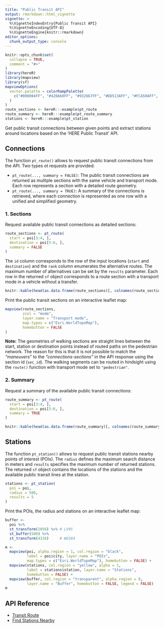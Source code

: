 ```yaml
---
title: "Public Transit API"
output: rmarkdown::html_vignette
vignette: >
  %\VignetteIndexEntry{Public Transit API}
  %\VignetteEncoding{UTF-8}
  %\VignetteEngine{knitr::rmarkdown}
editor_options: 
  chunk_output_type: console
---
```


```r
knitr::opts_chunk$set(
  collapse = TRUE,
  comment = "#>"
)
library(hereR)
library(mapview)
library(sf)
mapviewOptions(
  vector.palette = colorRampPalette(
    c("#000004FF", "#420A68FF", "#932667FF", "#DD513AFF", "#FCA50AFF", "#FCFFA4FF")
  )
)
route_sections <- hereR:::example$pt_route
route_summary <- hereR:::example$pt_route_summary
stations <- hereR:::example$pt_station
```

Get public transit connections between given points and extract stations around locations based on the 'HERE Public Transit' API.

## Connections
The function `pt_route()` allows to request public transit connections from the API. Two types ot requests are provided:

* `pt_route(..., summary = FALSE)`: The public transit connections are returned as mulitple sections with the same vehicle and transport mode. Each row represents a section with a detailed route geometry.
* `pt_route(..., summary = TRUE)`: A summary of the connections is retrieved, where each connection is represented as one row with a unified and simplified geometry.

### 1. Sections
Request available public transit connections as detailed sections:
```r
route_sections <- pt_route(
  start = poi[3:4, ],
  destination = poi[5:6, ],
  summary = FALSE
)
```

The `id` column corresponds to the row of the input locations (`start` and `destination`) and the `rank` column enumerates the alternative routes. The maximum number of alternatives can be set by the `results` parameter. Each row in the returned `sf` object corresponds to a route section with a transport mode in a vehicle without a transfer.

```r
knitr::kable(head(as.data.frame(route_sections)[, colnames(route_sections) != "geometry"]), format = "html")
```

Print the public transit sections on an interactive leaflet map:
```r
mapview(route_sections,
        zcol = "mode",
        layer.name = "Transport mode",
        map.types = c("Esri.WorldTopoMap"),
        homebutton = FALSE
)
```

**Note:** The geometries of walking sections are straight lines between the start, station or destination points instead of routed paths on the pedestrian network. The reason for this is that it is not possible to match the *"maneuvers"* to the *"connections-sections"* in the API response using the section id (`sec_id`). The walking segments can be routed in hindsight using the `route()` function with transport mode set to `"pedestrian"`.

### 2. Summary
Request a summary of the available public transit connections:
```r
route_summary <- pt_route(
  start = poi[3:4, ],
  destination = poi[5:6, ],
  summary = TRUE
)
```

```r
knitr::kable(head(as.data.frame(route_summary)[, colnames(route_summary) != "geometry"]), format = "html")
```

## Stations
The function `pt_station()` allows to request public transit stations nearby points of interest (POIs). The `radius` defines the maximum search distance in meters and `results` specifies the maximum number of returned stations. The returned `sf` object contains the locations of the stations and the available public transit lines at the station.

```r
stations <- pt_station(
  poi = poi,
  radius = 500,
  results = 5
)
```

Print the POIs, the radius and stations on an interactive leaflet map:
```r
buffer <-
  poi %>%
  st_transform(2056) %>% # LV95
  st_buffer(500) %>%
  st_transform(4326)     # WGS84

m <-
  mapview(poi, alpha.region = 1, col.region = "black",
          label = poi$city, layer.name = "POIs",
          map.types = c("Esri.WorldTopoMap"), homebutton = FALSE) +
  mapview(stations, col.region = "yellow", alpha = 1,
          label = stations$station, layer.name = "Stations",
          homebutton = FALSE) +
  mapview(buffer, col.region = "transparent", alpha.region = 0,
          layer.name = "Buffer", homebutton = FALSE, legend = FALSE)
m
```

## API Reference

* [Transit Route](https://developer.here.com/documentation/transit/dev_guide/topics/quick-start-routing-1.html)
* [Find Stations Nearby](https://developer.here.com/documentation/examples/rest/public_transit/station-search-proximity)
